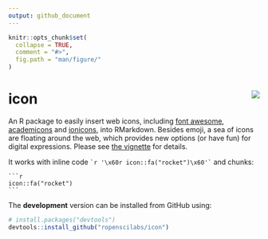 ```yaml
---
output: github_document
---
```


<!-- README.md is generated from README.Rmd. Please edit that file -->

```r
knitr::opts_chunk$set(
  collapse = TRUE,
  comment = "#>",
  fig.path = "man/figure/"
)
```

# icon <img src="man/figure/logo.png" align="right" />

<!-- [![Travis-CI Build Status](https://travis-ci.org/earowang/icon.svg?branch=master)](https://travis-ci.org/earowang/icon) -->
<!-- [![CRAN_Status_Badge](http://www.r-pkg.org/badges/version/icon)](https://cran.r-project.org/package=icon) -->
<!-- [![Downloads](http://cranlogs.r-pkg.org/badges/icon?color=brightgreen)](https://cran.r-project.org/package=icon) -->

An R package to easily insert web icons, including [font awesome](http://fontawesome.io), [academicons](http://jpswalsh.github.io/academicons/) and [ionicons](http://ionicons.com), into RMarkdown. Besides emoji, a sea of icons are floating around the web, which provides new options (or have fun) for digital expressions. Please see [the vignette](http://mitchelloharawild.com/icon) for details.

It works with inline code `` `r '\x60r icon::fa("rocket")\x60'` `` and chunks:

````
```r
icon::fa("rocket")
```
````

The **development** version can be installed from GitHub using:

```r
# install.packages("devtools")
devtools::install_github("ropenscilabs/icon")
```
